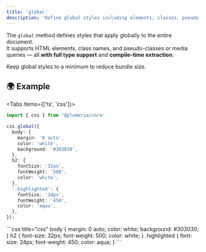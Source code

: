 ```yaml
---
title: 'global'
description: 'Define global styles including elements, classes, pseudo-classes, and media queries.'
---
```



The `global` method defines styles that apply globally to the entire document.  
It supports HTML elements, class names, and pseudo-classes or media queries — all **with full type support** and **compile-time extraction**.

<Callout title="Semmantic API">
Keep global styles to a minimum to reduce bundle size.
</Callout>


## 🌍 Example

<Tabs items={['ts', 'css']}>
  <Tab>

```ts title="TypeScript"
import { css } from '@plumeria/core'

css.global({
  body: {
    margin: '0 auto',
    color: 'white',
    background: '#303030',
  },
  h2: {
    fontSize: '32px',
    fontWeight: '500',
    color: 'white',
  },
  '.highlighted': {
    fontSize: '24px',
    fontWeight: '450',
    color: 'aqua',
  },
});
```
</Tab>
<Tab>
```css title="css"
body {
  margin: 0 auto;
  color: white;
  background: #303030;
}
h2 {
  font-size: 32px;
  font-weight: 500;
  color: white;
}
.highlighted {
  font-size: 24px;
  font-weight: 450;
  color: aqua;
}
```
</Tab>
</Tabs>
